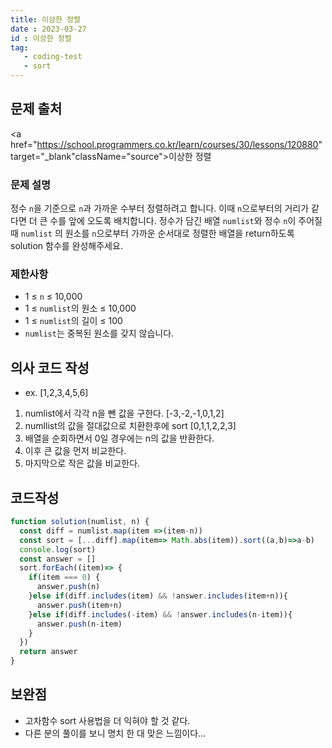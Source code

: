 ```yaml
---
title: 이상한 정렬
date : 2023-03-27
id : 이상한 정렬
tag: 
   - coding-test
   - sort
---
```


## 문제 출처
<a href="https://school.programmers.co.kr/learn/courses/30/lessons/120880" target="_blank"className="source">이상한 정렬</a>

### 문제 설명

정수 `n`을 기준으로 `n`과 가까운 수부터 정렬하려고 합니다. 이때 `n`으로부터의 거리가 같다면 더 큰 수를 앞에 오도록 배치합니다. 정수가 담긴 배열 `numlist`와 정수 `n`이 주어질 때 `numlist`
의 원소를 `n`으로부터 가까운 순서대로 정렬한 배열을 return하도록 solution 함수를 완성해주세요.

### 제한사항

- 1 ≤ `n` ≤ 10,000
- 1 ≤ `numlist`의 원소 ≤ 10,000
- 1 ≤ `numlist`의 길이 ≤ 100
- `numlist`는 중복된 원소를 갖지 않습니다.

## 의사 코드 작성

- ex. [1,2,3,4,5,6]
1. numlist에서 각각 n을 뺀 값을 구한다. [-3,-2,-1,0,1,2]
2. numllist의 값을 절대값으로 치환한후에 sort [0,1,1,2,2,3]
3. 배열을 순회하면서 0일 경우에는 n의 값을 반환한다.
4. 이후 큰 값을 먼저 비교한다. 
5. 마지막으로 작은 값을 비교한다.

## 코드작성

```jsx
function solution(numlist, n) {
  const diff = numlist.map(item =>(item-n))
  const sort = [...diff].map(item=> Math.abs(item)).sort((a,b)=>a-b)
  console.log(sort)
  const answer = []
  sort.forEach((item)=> {
    if(item === 0) {
      answer.push(n)
    }else if(diff.includes(item) && !answer.includes(item+n)){
      answer.push(item+n)
    }else if(diff.includes(-item) && !answer.includes(n-item)){
      answer.push(n-item)
    }
  })
  return answer
}
```

## 보완점

- 고차함수 sort 사용법을 더 익혀야 할 것 같다.
- 다른 분의 풀이를 보니 명치 한 대 맞은 느낌이다…